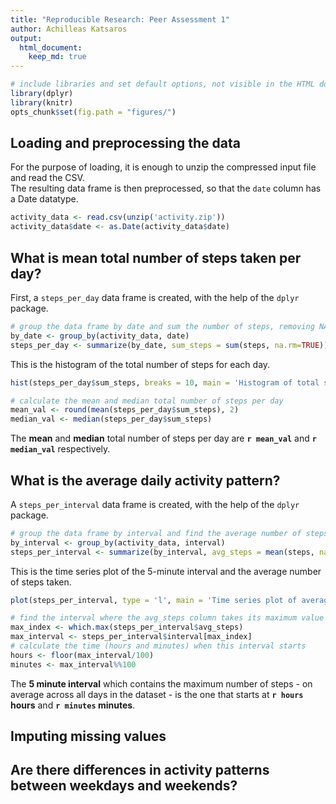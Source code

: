 ```yaml
---
title: "Reproducible Research: Peer Assessment 1"
author: Achilleas Katsaros
output: 
  html_document:
    keep_md: true
---
```


```r
# include libraries and set default options, not visible in the HTML document
library(dplyr)
library(knitr)
opts_chunk$set(fig.path = "figures/")
```

## Loading and preprocessing the data

For the purpose of loading, it is enough to unzip the compressed input file and read the CSV.  
The resulting data frame is then preprocessed, so that the `date` column has a Date datatype.

```r
activity_data <- read.csv(unzip('activity.zip'))
activity_data$date <- as.Date(activity_data$date)
```

## What is mean total number of steps taken per day?

First, a `steps_per_day` data frame is created, with the help of the `dplyr` package.

```r
# group the data frame by date and sum the number of steps, removing NA's
by_date <- group_by(activity_data, date)
steps_per_day <- summarize(by_date, sum_steps = sum(steps, na.rm=TRUE))
```

This is the histogram of the total number of steps for each day.

```r
hist(steps_per_day$sum_steps, breaks = 10, main = 'Histogram of total steps per day', xlab = 'Total steps per day', col = 'green')
```

```r
# calculate the mean and median total number of steps per day
mean_val <- round(mean(steps_per_day$sum_steps), 2)
median_val <- median(steps_per_day$sum_steps)
```

The **mean** and **median** total number of steps per day are **`r mean_val`** and **`r median_val`** respectively.

## What is the average daily activity pattern?

A `steps_per_interval` data frame is created, with the help of the `dplyr` package.

```r
# group the data frame by interval and find the average number of steps, removing NA's
by_interval <- group_by(activity_data, interval)
steps_per_interval <- summarize(by_interval, avg_steps = mean(steps, na.rm=TRUE))
```

This is the time series plot of the 5-minute interval and the average number of steps taken.

```r
plot(steps_per_interval, type = 'l', main = 'Time series plot of average number of steps', xlab = '5-minute interval', ylab = 'Average number of steps', col = 'blue')
```

```r
# find the interval where the avg_steps column takes its maximum value
max_index <- which.max(steps_per_interval$avg_steps)
max_interval <- steps_per_interval$interval[max_index]
# calculate the time (hours and minutes) when this interval starts
hours <- floor(max_interval/100)
minutes <- max_interval%%100
```

The **5 minute interval** which contains the maximum number of steps - on average across all days in the dataset - is the one that starts at **`r hours` hours** and **`r minutes` minutes**.

## Imputing missing values



## Are there differences in activity patterns between weekdays and weekends?
